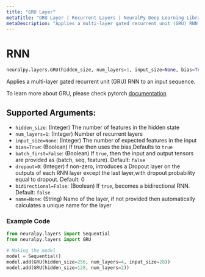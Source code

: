 ```yaml
---
title: "GRU Layer"
metaTitle: "GRU Layer | Recurrent Layers | NeuralPy Deep Learning Library"
metaDescription: "Applies a multi-layer gated recurrent unit (GRU) RNN to an input sequence."
---
```

# RNN

```python
neuralpy.layers.GRU(hidden_size, num_layers=1, input_size=None, bias=True, batch_first=False, dropout=0, bidirectional=False, name=None)
```

Applies a multi-layer gated recurrent unit (GRU) RNN to an input sequence.

To learn more about GRU, please check pytorch [documentation](https://pytorch.org/docs/stable/nn.html#gru)

## Supported Arguments:

  - `hidden_size`: (Integer) The number of features in the hidden state
  - `num_layers=1`: (Integer) Number of recurrent layers
  - `input_size=None`: (Integer) The number of expected features in the input
  - `bias=True`: (Boolean) If true then uses the bias,Defaults to `true`
  - `batch_first=False`: (Boolean) If `true`, then the input and output tensors are provided as (batch, seq, feature). Default: `false`
  - `dropout=0`: (Integer) f non-zero, introduces a Dropout layer on the outputs of each RNN layer except the last layer,with dropout probability equal to dropout. Default: 0
  - `bidirectional=False`: (Boolean) If `true`, becomes a bidirectional RNN. Default: `false`
  - `name=None`: (String) Name of the layer, if not provided then automatically calculates a unique name for the layer

### Example Code

```python
from neuralpy.layers import Sequential
from neuralpy.layers import GRU

# Making the model
model = Sequential()
model.add(GRU(hidden_size=256, num_layers=4, input_size=28))
model.add(GRU(hidden_size=128, num_layers=2))
